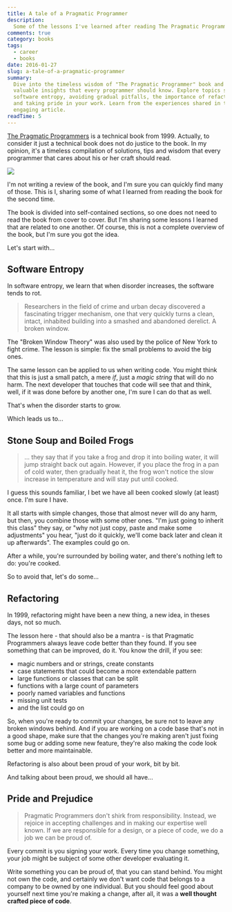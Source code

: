 ```yaml
---
title: A tale of a Pragmatic Programmer
description:
  Some of the lessons I've learned after reading The Pragmatic Programmers book.
comments: true
category: books
tags:
  - career
  - books
date: 2016-01-27
slug: a-tale-of-a-pragmatic-programmer
summary:
  Dive into the timeless wisdom of "The Pragmatic Programmer" book and discover
  valuable insights that every programmer should know. Explore topics such as
  software entropy, avoiding gradual pitfalls, the importance of refactoring,
  and taking pride in your work. Learn from the experiences shared in this
  engaging article.
readTime: 5
---
```


[The Pragmatic Programmers](https://amzn.to/1KGgBxX) is a technical book
from 1999. Actually, to consider it just a technical book does not do justice to
the book. In my opinion, it's a timeless compilation of solutions, tips and
wisdom that every programmer that cares about his or her craft should read.

[![](https://ws-na.amazon-adsystem.com/widgets/q?_encoding=UTF8&ASIN=020161622X&Format=_SL110_&ID=AsinImage&MarketPlace=US&ServiceVersion=20070822&WS=1&tag=tempcodi0f-20)](https://www.amazon.com/gp/product/020161622X/ref=as_li_tl?ie=UTF8&camp=1789&creative=390957&creativeASIN=020161622X&linkCode=as2&tag=tempcodi0f-20&linkId=6QYSJR2Z4HZWZZUQ)

I'm not writing a review of the book, and I'm sure you can quickly find many of
those. This is I, sharing some of what I learned from reading the book for the
second time.

The book is divided into self-contained sections, so one does not need to read
the book from cover to cover. But I'm sharing some lessons I learned that are
related to one another. Of course, this is not a complete overview of the book,
but I'm sure you got the idea.

Let's start with...

## Software Entropy

In software entropy, we learn that when disorder increases, the software tends
to rot.

> Researchers in the field of crime and urban decay discovered a fascinating
> trigger mechanism, one that very quickly turns a clean, intact, inhabited
> building into a smashed and abandoned derelict. A broken window.

The "Broken Window Theory" was also used by the police of New York to fight
crime. The lesson is simple: fix the small problems to avoid the big ones.

The same lesson can be applied to us when writing code. You might think that
this is just a small patch, a mere _if_, just a _magic string_ that will do no
harm. The next developer that touches that code will see that and think, well,
if it was done before by another one, I'm sure I can do that as well.

That's when the disorder starts to grow.

Which leads us to...

## Stone Soup and Boiled Frogs

> ... they say that if you take a frog and drop it into boiling water, it will
> jump straight back out again. However, if you place the frog in a pan of cold
> water, then gradually heat it, the frog won't notice the slow increase in
> temperature and will stay put until cooked.

I guess this sounds familiar, I bet we have all been cooked slowly (at least)
once. I'm sure I have.

It all starts with simple changes, those that almost never will do any harm, but
then, you combine those with some other ones. "I'm just going to inherit this
class" they say, or "why not just copy, paste and make some adjustments" you
hear, "just do it quickly, we'll come back later and clean it up afterwards".
The examples could go on.

After a while, you're surrounded by boiling water, and there's nothing left to
do: you're cooked.

So to avoid that, let's do some...

## Refactoring

In 1999, refactoring might have been a new thing, a new idea, in theses days,
not so much.

The lesson here - that should also be a mantra - is that Pragmatic Programmers
always leave code better than they found. If you see something that can be
improved, do it. You know the drill, if you see:

- magic numbers and or strings, create constants
- case statements that could become a more extendable pattern
- large functions or classes that can be split
- functions with a large count of parameters
- poorly named variables and functions
- missing unit tests
- and the list could go on

So, when you're ready to commit your changes, be sure not to leave any broken
windows behind. And if you are working on a code base that's not in a good
shape, make sure that the changes you're making aren't just fixing some bug or
adding some new feature, they're also making the code look better and more
maintainable.

Refactoring is also about been proud of your work, bit by bit.

And talking about been proud, we should all have...

## Pride and Prejudice

> Pragmatic Programmers don't shirk from responsibility. Instead, we rejoice in
> accepting challenges and in making our expertise well known. If we are
> responsible for a design, or a piece of code, we do a job we can be proud of.

Every commit is you signing your work. Every time you change something, your job
might be subject of some other developer evaluating it.

Write something you can be proud of, that you can stand behind. You might not
own the code, and certainly we don't want code that belongs to a company to be
owned by one individual. But you should feel good about yourself next time
you're making a change, after all, it was a **well thought crafted piece of
code**.
